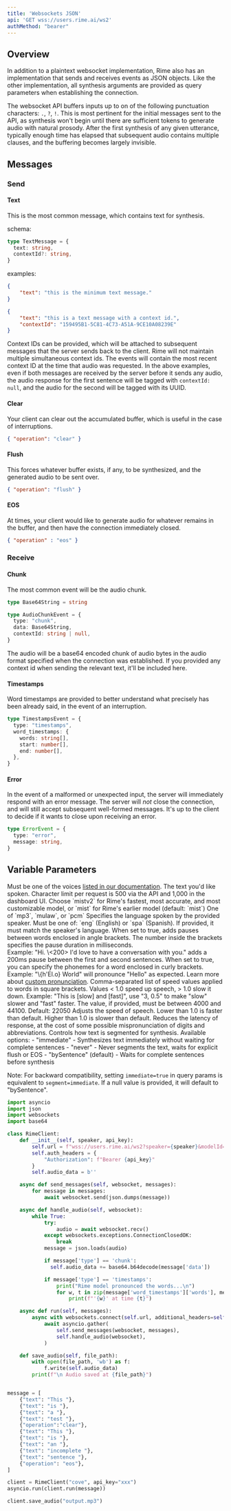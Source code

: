 ```yaml
---
title: 'Websockets JSON'
api: 'GET wss://users.rime.ai/ws2'
authMethod: "bearer"
---
```


## Overview

In addition to a plaintext websocket implementation, Rime also has an implementation that sends and receives events as JSON objects. Like the other implementation, all synthesis arguments are provided as query parameters when establishing the connection.

The websocket API buffers inputs up to on of the following punctuation characters: `.`, `?`, `!`. This is most pertinent for the initial messages sent to the API, as synthesis won't begin until there are sufficient tokens to generate audio with natural prosody. After the first synthesis of any given utterance, typically enough time has elapsed that subsequent audio contains multiple clauses, and the buffering becomes largely invisible.

## Messages

### Send

#### Text

This is the most common message, which contains text for synthesis.

schema:

```typescript
type TextMessage = {
  text: string,
  contextId?: string,
}
```

examples:

```json
{
    "text": "this is the minimum text message."
}

{
    "text": "this is a text message with a context id.",
    "contextId": "159495B1-5C81-4C73-A51A-9CE10A08239E"
}
```

Context IDs can be provided, which will be attached to subsequent messages that the server sends back to the client. Rime will not maintain multiple simultaneous context ids. The events will contain the most recent context ID at the time that audio was requested. In the above examples, even if both messages are received by the server before it sends any audio, the audio response for the first sentence will be tagged with `contextId: null`, and the audio for the second will be tagged with its UUID.


#### Clear

Your client can clear out the accumulated buffer, which is useful in the case of interruptions.

```json
{ "operation": "clear" }
```

#### Flush

This forces whatever buffer exists, if any, to be synthesized, and the generated audio to be sent over.

```json
{ "operation": "flush" }
```

#### EOS

At times, your client would like to generate audio for whatever remains in the buffer, and then have the connection immediately closed.

```json
{ "operation" : "eos" }
```

### Receive

#### Chunk

The most common event will be the audio chunk.

```typescript
type Base64String = string

type AudioChunkEvent = {
  type: "chunk",
  data: Base64String,
  contextId: string | null,
}
```

The audio will be a base64 encoded chunk of audio bytes in the audio format specified when the connection was established. If you provided any context id when sending the relevant text, it'll be included here.

#### Timestamps

Word timestamps are provided to better understand what precisely has been already said, in the event of an interruption.

```typescript
type TimestampsEvent = {
  type: "timestamps",
  word_timestamps: {
    words: string[],
    start: number[],
    end: number[],
  },
}
```

#### Error

In the event of a malformed or unexpected input, the server will immediately respond with an error message. The server will _not_ close the connection, and will still accept subsequent well-formed messages. It's up to the client to decide if it wants to close upon receiving an error.

```typescript
type ErrorEvent = {
  type: "error",
  message: string,
}
```

## Variable Parameters

<ParamField body="speaker" type="string" required>
  Must be one of the voices <a href="/api-reference/voices">listed in our documentation</a>.
</ParamField>

<ParamField body="text" type="string" required>
  The text you'd like spoken. Character limit per request is 500 via the API and 1,000 in the dashboard UI.
</ParamField>

<ParamField body="modelId" type="string">
  Choose `mistv2` for Rime's fastest, most accurate, and most customizable model, or `mist` for Rime's earlier model (default: `mist`)
</ParamField>

<ParamField body="audioFormat" type="string">
  One of `mp3`, `mulaw`, or `pcm`
</ParamField>

<ParamField body="lang" type="string" default="eng">
  Specifies the language spoken by the provided speaker. Must be one of: `eng` (English) or `spa` (Spanish). If provided, it must match the speaker's language.
</ParamField>

<ParamField body="pauseBetweenBrackets" type="bool" default="false">
  When set to true, adds pauses between words enclosed in angle brackets. The number inside the brackets specifies the pause duration in milliseconds. <br/>
  Example: "Hi. \<200> I'd love to have a conversation with you." adds a 200ms pause between the first and second sentences.
</ParamField>

<ParamField body="phonemizeBetweenBrackets" type="bool" default="false">
  When set to true, you can specify the phonemes for a word enclosed in curly brackets. <br/>
  Example: "\{h'El.o} World" will pronounce "Hello" as expected. Learn more about <a href="/api-reference/custom-pronunciation">custom pronunciation</a>.
</ParamField>

<ParamField body="inlineSpeedAlpha" type="string">
  Comma-separated list of speed values applied to words in square brackets. Values < 1.0 speed up speech, > 1.0 slow it down.
  Example: "This is [slow] and [fast]", use "3, 0.5" to make "slow" slower and "fast" faster.
</ParamField>

<ParamField body="samplingRate" type="int">
  The value, if provided, must be between 4000 and 44100. Default: 22050
</ParamField>

<ParamField body="speedAlpha" type="float" default="1.0">
  Adjusts the speed of speech. Lower than 1.0 is faster than default. Higher than 1.0 is slower than default.
</ParamField>

<ParamField body="reduceLatency" type="bool" default="false">
  Reduces the latency of response, at the cost of some possible mispronunciation of digits and abbreviations.
</ParamField>

<ParamField body="segment" type="string" default="bySentence">
  Controls how text is segmented for synthesis. Available options:
  - "immediate" - Synthesizes text immediately without waiting for complete sentences
  - "never" - Never segments the text, waits for explicit flush or EOS
  - "bySentence" (default) - Waits for complete sentences before synthesis

Note: For backward compatibility, setting `immediate=true` in query params is equivalent to `segment=immediate`. If a null value is provided, it will default to "bySentence".

</ParamField>


<RequestExample>

```python Python
import asyncio
import json
import websockets
import base64

class RimeClient:
    def __init__(self, speaker, api_key):
        self.url = f"wss://users.rime.ai/ws2?speaker={speaker}&modelId=mistv2&audioFormat=mp3"
        self.auth_headers = {
            "Authorization": f"Bearer {api_key}"
        }
        self.audio_data = b''

    async def send_messages(self, websocket, messages):
        for message in messages:
            await websocket.send(json.dumps(message))

    async def handle_audio(self, websocket):
        while True:
            try:
                audio = await websocket.recv()
            except websockets.exceptions.ConnectionClosedOK:
                break
            message = json.loads(audio)

            if message['type'] == 'chunk':
              self.audio_data += base64.b64decode(message['data'])

            if message['type'] == 'timestamps':
                print("Rime model pronounced the words...\n")
                for w, t in zip(message['word_timestamps']['words'], message['word_timestamps']['start']):
                    print(f"'{w}' at time {t}")

    async def run(self, messages):
        async with websockets.connect(self.url, additional_headers=self.auth_headers) as websocket:
            await asyncio.gather(
                self.send_messages(websocket, messages),
                self.handle_audio(websocket),
            )

    def save_audio(self, file_path):
        with open(file_path, 'wb') as f:
            f.write(self.audio_data)
        print(f"\n Audio saved at {file_path}")


message = [
    {"text": "This "},
    {"text": "is "},
    {"text": "a "},
    {"text": "test "},
    {"operation":"clear"},
    {"text": "This "},
    {"text": "is "},
    {"text": "an "},
    {"text": "incomplete "},
    {"text": "sentence "},
    {"operation": "eos"},
]

client = RimeClient("cove", api_key="xxx")
asyncio.run(client.run(message))

client.save_audio("output.mp3")
```

</RequestExample>
